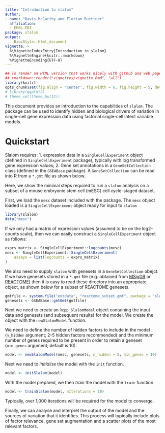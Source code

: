 ```yaml
---
title: "Introduction to slalom"
author:
- name: "Davis McCarthy and Florian Buettner"
  affiliation: 
  - EMBL-EBI
package: slalom
output:
    BiocStyle::html_document
vignette: >
  %\VignetteIndexEntry{Introduction to slalom}
  %\VignetteEngine{knitr::rmarkdown}
  %VignetteEncoding{UTF-8}
---
```



```r
## To render an HTML version that works nicely with github and web pages, do:
## rmarkdown::render("vignettes/vignette.Rmd", "all")
library(knitr)
opts_chunk$set(fig.align = 'center', fig.width = 6, fig.height = 5, dev = 'png')
# library(ggplot2)
# theme_set(theme_bw(12))
```

This document provides an introduction to the capabilities of `slalom`. The 
package can be used to identify hidden and biological drivers of variation in
single-cell gene expression data using factorial single-cell latent
variable models.

# Quickstart
<a name="quickstart"></a>

Slalom requires:
1. expression data in a `SingleCellExperiment` object (defined in 
`SingleCellExperiment` package), typically with log transformed gene expression values;
2. Gene set annotations in a `GeneSetCollection` class (defined in the 
`GSEABase` package). A `GeneSetCollection` can be read into R from a `*.gmt` 
file as shown below.

Here, we show the minimal steps required to run a `slalom` analysis on a subset
of a mouse embryonic stem cell (mESC) cell cycle-staged dataset.

First, we load the `mesc` dataset included with the package. The `mesc` object
loaded is a `SingleCellExperiment` object ready for input to `slalom`

```r
library(slalom)
data("mesc")
```

If we only had a matrix of expression values (assumed to be on the log2-counts 
scale), then we can easily construct a `SingleCellExperiment` object as follows:

```r
exprs_matrix <- SingleCellExperiment::logcounts(mesc)
mesc <- SingleCellExperiment::SingleCellExperiment(
    assays = list(logcounts = exprs_matrix)
)
```

We also need to supply `slalom` with genesets in a `GeneSetCollection` obejct.
If we have genesets stored in a `*.gmt` file (e.g. obtained from 
[MSigDB](http://software.broadinstitute.org/gsea/msigdb) or 
[REACTOME](http://reactome.org/)) then it is easy to read these directory into
an appropriate object, as shown below for a subset of REACTOME genesets.


```r
gmtfile <- system.file("extdata", "reactome_subset.gmt", package = "slalom")
genesets <- GSEABase::getGmt(gmtfile)
```

Next we need to create an `Rcpp_SlalomModel` object containing the input data 
and genesets (and subsequent results) for the model. We create the object with
the `newSlalomModel` function.

We need to define the number of hidden factors to include in the model 
(`n_hidden` argument; 2--5 hidden factors recommended) and the minimum number of
genes required to be present in order to retain a geneset (`min_genes` argument;
default is 10).

```r
model <- newSlalomModel(mesc, genesets, n_hidden = 5, min_genes = 10)
```

Next we need to *initialise* the model with the `init` function. 

```r
model <- initSlalom(model)
```

With the model prepared, we then *train* the model with the `train` function.

```r
model <- trainSlalom(model, nIterations = 10)
```

Typically, over 1,000 iterations will be required for the model to converge.

Finally, we can analyse and interpret the output of the model and the sources
of variation that it identifies. This process will typically include plots of
factor relevance, gene set augmentation and a scatter plots of the most relevant
factors.


